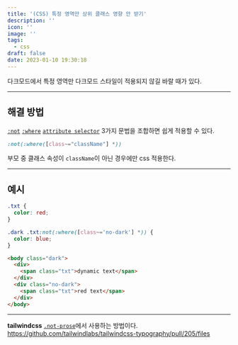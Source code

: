 ```yaml
---
title: '(CSS) 특정 영역만 상위 클래스 영향 안 받기'
description: ''
icon: ''
image: ''
tags:
  - css
draft: false
date: 2023-01-10 19:30:18
---
```


다크모드에서 특정 영역만 다크모드 스타일이 적용되지 않길 바랄 때가 있다.

---

## 해결 방법

[`:not`](https://developer.mozilla.org/ko/docs/Web/CSS/:not) [`:where`](https://developer.mozilla.org/en-US/docs/Web/CSS/:where) [`attribute selector`](https://developer.mozilla.org/en-US/docs/Web/CSS/Attribute_selectors) 3가지 문법을 조합하면 쉽게 적용할 수 있다.

```css
:not(:where([class~="className"] *))
```

부모 중 클래스 속성이 `className`이 아닌 경우에만 css 적용한다.

---

## 예시

```css {5}
.txt {
  color: red;
}

.dark .txt:not(:where([class~='no-dark'] *)) {
  color: blue;
}
```

```html
<body class="dark">
  <div>
    <span class="txt">dynamic text</span>
  </div>
  <div class="no-dark">
    <span class="txt">red text</span>
  </div>
</body>
```

---

**tailwindcss** [`.not-prose`](https://tailwindcss.com/docs/typography-plugin#undoing-typography-styles)에서 사용하는 방법이다.
https://github.com/tailwindlabs/tailwindcss-typography/pull/205/files
